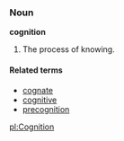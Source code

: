 ===Noun===
'''cognition'''

#The process of knowing.

====Related terms====
*[[cognate]]
*[[cognitive]]
*[[precognition]]

[[pl:Cognition]]